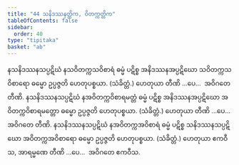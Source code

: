 ```yaml
---
title: "44 သနိဒဿနတ္တိက, ဝိတက္ကတ္တိက"
tableOfContents: false
sidebar:
  order: 40
type: "tipitaka"
basket: "ab"
---
```



<DynamicBreadcrumb />

<Division number="53">

<Paragraph number="168">
နသနိဒဿနသပ္ပဋိဃံ နသဝိတက္ကသဝိစာရံ ဓမ္မံ ပဋိစ္စ အနိဒဿနအပ္ပဋိဃော သဝိတက္ကသဝိစာရော ဓမ္မော ဥပ္ပဇ္ဇတိ ဟေတုပစ္စယာ. (သံခိတ္တံ.) ဟေတုယာ တီဏိ …ပေ…  အဝိဂတေ တီဏိ.
</Paragraph>

<Paragraph number="169">
နသနိဒဿနသပ္ပဋိဃံ နအဝိတက္ကဝိစာရမတ္တံ ဓမ္မံ ပဋိစ္စ အနိဒဿနအပ္ပဋိဃော အဝိတက္ကဝိစာရမတ္တော ဓမ္မော ဥပ္ပဇ္ဇတိ ဟေတုပစ္စယာ. (သံခိတ္တံ.) ဟေတုယာ တီဏိ …ပေ…  အဝိဂတေ တီဏိ.
</Paragraph>

<Paragraph number="170">
နသနိဒဿနသပ္ပဋိဃံ နအဝိတက္ကအဝိစာရံ ဓမ္မံ ပဋိစ္စ သနိဒဿနသပ္ပဋိဃော အဝိတက္ကအဝိစာရော ဓမ္မော ဥပ္ပဇ္ဇတိ ဟေတုပစ္စယာ. (သံခိတ္တံ.) ဟေတုယာ ဧကဝီသ, အာရမ္မဏေ တီဏိ …ပေ…  အဝိဂတေ ဧကဝီသ.
</Paragraph>
</Division>